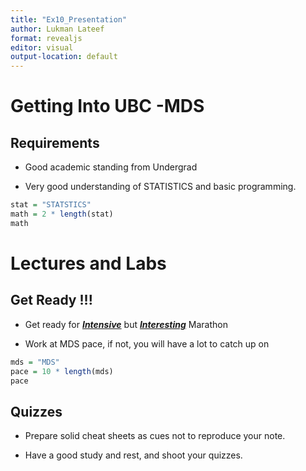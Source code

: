 ```yaml
---
title: "Ex10_Presentation"
author: Lukman Lateef
format: revealjs
editor: visual
output-location: default
---
```


# Getting Into UBC -MDS

## Requirements

-   Good academic standing from Undergrad

-   Very good understanding of STATISTICS and basic programming.

```r
stat = "STATSTICS" 
math = 2 * length(stat)
math
```

# Lectures and Labs

## Get Ready !!!

-   Get ready for [***Intensive***]{.underline} but [***Interesting***]{.underline} Marathon

-   Work at MDS pace, if not, you will have a lot to catch up on

```r
mds = "MDS" 
pace = 10 * length(mds)
pace
```

## Quizzes

-   Prepare solid cheat sheets as cues not to reproduce your note.

-   Have a good study and rest, and shoot your quizzes.
